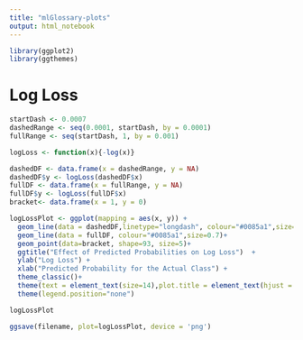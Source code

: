 ```yaml
---
title: "mlGlossary-plots"
output: html_notebook
---
```

```r
library(ggplot2)
library(ggthemes)
```

# Log Loss
```r
startDash <- 0.0007
dashedRange <- seq(0.0001, startDash, by = 0.0001)
fullRange <- seq(startDash, 1, by = 0.001)

logLoss <- function(x){-log(x)}

dashedDF <- data.frame(x = dashedRange, y = NA)
dashedDF$y <- logLoss(dashedDF$x)
fullDF <- data.frame(x = fullRange, y = NA)
fullDF$y <- logLoss(fullDF$x)
bracket<- data.frame(x = 1, y = 0)

logLossPlot <- ggplot(mapping = aes(x, y)) +
  geom_line(data = dashedDF,linetype="longdash", colour="#0085a1",size=0.7) +
  geom_line(data = fullDF, colour="#0085a1",size=0.7)+
  geom_point(data=bracket, shape=93, size=5)+
  ggtitle("Effect of Predicted Probabilities on Log Loss")  +
  ylab("Log Loss") +
  xlab("Predicted Probability for the Actual Class") +
  theme_classic()+
  theme(text = element_text(size=14),plot.title = element_text(hjust = 0.5)) +
  theme(legend.position="none") 

logLossPlot

ggsave(filename, plot=logLossPlot, device = 'png')

```
